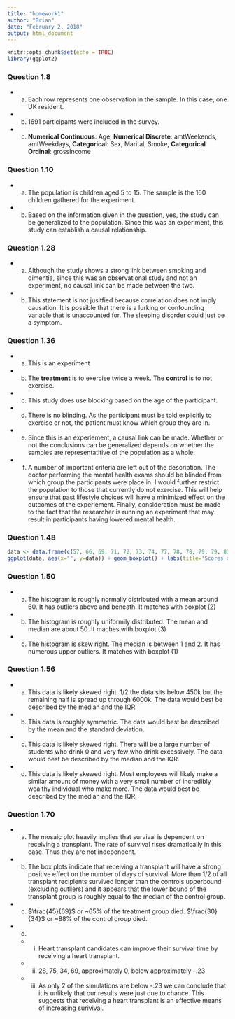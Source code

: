 ```yaml
---
title: "homework1"
author: "Brian"
date: "February 2, 2018"
output: html_document
---
```


```r
knitr::opts_chunk$set(echo = TRUE)
library(ggplot2)

```

<div class='page-header text-uppercase'>
  <h3>Question 1.8</h3>
</div>

* (a) Each row represents one observation in the sample. In this case, one UK resident.
* (b) 1691 participants were included in the survey.
* (c) __Numerical Continuous__: Age, __Numerical Discrete__: amtWeekends, amtWeekdays, __Categorical__: Sex, Marital, Smoke, __Categorical Ordinal__: grossIncome
        
<div class='page-header text-uppercase'>
  <h3>Question 1.10</h3>
</div>

* (a) The population is children aged 5 to 15. The sample is the 160 children gathered for the experiment.
* (b) Based on the information given in the question, yes, the study can be generalized to the population. Since this was an experiment, this study can establish a causal relationship.

<div class='page-header text-uppercase'>
  <h3>Question 1.28</h3>
</div>

* (a) Although the study shows a strong link between smoking and dimentia, since this was an observational study and not an experiment, no causal link can be made between the two. 
* (b) This statement is not jusitfied because correlation does not imply causation. It is possible that there is a lurking or confounding variable that is unaccounted for. The sleeping disorder could just be a symptom.

<div class='page-header text-uppercase'>
  <h3>Question 1.36</h3>
</div>

* (a) This is an experiment
* (b) The __treatment__ is to exercise twice a week. The __control__ is to not exercise.
* (c) This study does use blocking based on the age of the participant.
* (d) There is no blinding. As the participant must be told explicitly to exercise or not, the patient must know which group they are in.
* (e) Since this is an experiement, a causal link can be made. Whether or not the conclusions can be generalized depends on whether the samples are representatitive of the population as a whole.
* (f) A number of important criteria are left out of the description. The doctor performing the mental health exams should be blinded from which group the participants were place in. I would further restrict the population to those that currently do not exercise. This will help ensure that past lifestyle choices will have a minimized effect on the outcomes of the experiement. Finally, consideration must be made to the fact that the researcher is running an experiment that may result in participants having lowered mental health.

<div class='page-header text-uppercase'>
  <h3>Question 1.48</h3>
</div>

```r
data <- data.frame(c(57, 66, 69, 71, 72, 73, 74, 77, 78, 78, 79, 79, 81, 81, 82, 83, 83, 88, 89, 94))
ggplot(data, aes(x="", y=data)) + geom_boxplot() + labs(title='Scores of Introductory Statistics Students') + xlab('') + ylab('Score')
```

<div class='page-header text-uppercase'>
  <h3>Question 1.50</h3>
</div>

* (a) The histogram is roughly normally distributed with a mean around 60. It has outliers above and beneath. It matches with boxplot (2)
* (b) The histogram is roughly uniformily distributed. The mean and median are about 50. It maches with boxplot (3)
* (c) The histogram is skew right. The median is between 1 and 2. It has numerous upper outliers. It matches with boxplot (1)

<div class='page-header text-uppercase'>
  <h3>Question 1.56</h3>
</div>

* (a) This data is likely skewed right. 1/2 the data sits below 450k but the remaining half is spread up through 6000k. The data would best be described by the median and the IQR.
* (b) This data is roughly symmetric. The data would best be described by the mean and the standard deviation.
* (c) This data is likely skewed right. There will be a large number of students who drink 0 and very few who drink excessively. The data would best be described by the median and the IQR.
* (d) This data is likely skewed right. Most employees will likely make a similar amount of money with a very small number of incredibly wealthy individual who make more. The data would best be described by the median and the IQR.

<div class='page-header text-uppercase'>
  <h3>Question 1.70</h3>
</div>

* (a) The mosaic plot heavily implies that survival is dependent on receiving a transplant. The rate of survival rises dramatically in this case. Thus they are not independent.
* (b) The box plots indicate that receiving a transplant will have a strong positive effect on the number of days of survival. More than 1/2 of all transplant recipients survived longer than the controls upperbound (excluding outliers) and it appears that the lower bound of the transplant group is roughly equal to the median of the control group.
* (c) $\frac{45}{69}$ or ~65% of the treatment group died. $\frac{30}{34}$ or ~88% of the control group died.
* (d) 
  + (i) Heart transplant candidates can improve their survival time by receiving a heart transplant.
  + (ii) 28, 75, 34, 69, approximately 0, below approximately -.23
  + (iii) As only 2 of the simulations are below -.23 we can conclude that it is unlikely that our results were just due to chance. This suggests that receiving a heart transplant is an effective means of increasing surivival.